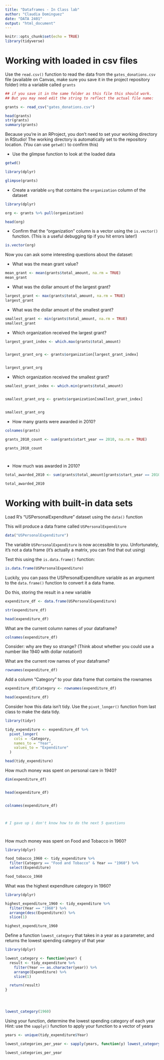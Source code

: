 ```yaml
---
title: "Dataframes - In Class lab"
author: "Claudia Dominguez"
date: "DATA 2401"
output: "html_document"
---
```


```r
knitr::opts_chunk$set(echo = TRUE)
library(tidyverse)
```

# Working with loaded in csv files


Use the `read.csv()` function to read the data from the `gates_donations.csv` file (available on Canvas, make sure you save it in the project repository folder) into a variable called `grants` 

```r
## if you save it in the same folder as this file this should work. 
## But you may need edit the string to reflect the actual file name: 

grants <- read_csv("gates_donations.csv")

head(grants) 
str(grants)   
summary(grants)  


```

Because you're in an RProject, you don't need to set your working directory in RStudio! The working directory is automatically set to the repository location. (You can use `getwd()` to confirm this)

- Use the glimpse function to look at the loaded data

```r
getwd()

library(dplyr)  

glimpse(grants) 


```


- Create a variable `org` that contains the `organization` column of the dataset

```r
library(dplyr)

org <- grants %>% pull(organization)

head(org)


```


- Confirm that the "organization" column is a vector using the `is.vector()` function. (This is a useful debugging tip if you hit errors later!)

```r

is.vector(org)


```


Now you can ask some interesting questions about the dataset:

- What was the mean grant value?

```r
mean_grant <- mean(grants$total_amount, na.rm = TRUE)
mean_grant

```


- What was the dollar amount of the largest grant?

```r
largest_grant <- max(grants$total_amount, na.rm = TRUE)
largest_grant

```


- What was the dollar amount of the smallest grant?

```r

smallest_grant <- min(grants$total_amount, na.rm = TRUE)
smallest_grant

```


- Which organization received the largest grant?

```r

largest_grant_index <- which.max(grants$total_amount)


largest_grant_org <- grants$organization[largest_grant_index]


largest_grant_org


```


- Which organization received the smallest grant?

```r

smallest_grant_index <- which.min(grants$total_amount)


smallest_grant_org <- grants$organization[smallest_grant_index]


smallest_grant_org

```

- How many grants were awarded in 2010?

```r
colnames(grants)

grants_2010_count <- sum(grants$start_year == 2010, na.rm = TRUE)

grants_2010_count




```

- How much was awarded in 2010? 

```r

total_awarded_2010 <- sum(grants$total_amount[grants$start_year == 2010], na.rm = TRUE)

total_awarded_2010

```


# Working with built-in data sets

Load R's "USPersonalExpenditure" dataset using the `data()` function

This will produce a data frame called `USPersonalExpenditure`
```r
data("USPersonalExpenditure")
```

The variable `USPersonalExpenditure` is now accessible to you. Unfortunately, it's not a data frame (it's actually a matrix, you can find that out using) 

Test this using the `is.data.frame()` function:

```r
is.data.frame(USPersonalExpenditure)
```

Luckily, you can pass the USPersonalExpenditure variable as an argument to the `data.frame()` function to convert it a data frame.

Do this, storing the result in a new variable

```r
expenditure_df <- data.frame(USPersonalExpenditure)

str(expenditure_df)

head(expenditure_df)

```


What are the current column names of your dataframe?
```r

colnames(expenditure_df)

```


Consider: why are they so strange? (Think about whether you could use a number like 1940 with dollar notation!)

What are the current row names of your dataframe?
```r

rownames(expenditure_df)

```


Add a column "Category" to your data frame that contains the rownames

```r
expenditure_df$Category <- rownames(expenditure_df)

head(expenditure_df)

```

Consider how this data isn't tidy. Use the `pivot_longer()` function from last class to make the data tidy. 

```r
library(tidyr)

tidy_expenditure <- expenditure_df %>%
  pivot_longer(
    cols = -Category,  
    names_to = "Year",  
    values_to = "Expenditure"  
  )

head(tidy_expenditure)

```


How much money was spent on personal care in 1940?
```r

dim(expenditure_df)


head(expenditure_df)


colnames(expenditure_df)



# I gave up i don't know how to do the next 5 questions




```


How much money was spent on Food and Tobacco in 1960?
```r
library(dplyr)

food_tobacco_1960 <- tidy_expenditure %>%
  filter(Category == "Food and Tobacco" & Year == "1960") %>%
  select(Expenditure)

food_tobacco_1960


```


What was the highest expenditure category in 1960?
```r
library(dplyr)

highest_expenditure_1960 <- tidy_expenditure %>%
  filter(Year == "1960") %>%
  arrange(desc(Expenditure)) %>%
  slice(1)  

highest_expenditure_1960


```


Define a function `lowest_category` that takes in a year as a parameter, and returns the lowest spending category of that year
```r

library(dplyr)

lowest_category <- function(year) {
  result <- tidy_expenditure %>%
    filter(Year == as.character(year)) %>%  
    arrange(Expenditure) %>%  
    slice(1)  

  return(result)
}





```

```r

lowest_category(1960)
```


Using your function, determine the lowest spending category of each year
Hint: use the `sapply()` function to apply your function to a vector of years

```r
years <- unique(tidy_expenditure$Year)

lowest_categories_per_year <- sapply(years, function(y) lowest_category(y)$Category)

lowest_categories_per_year

```
